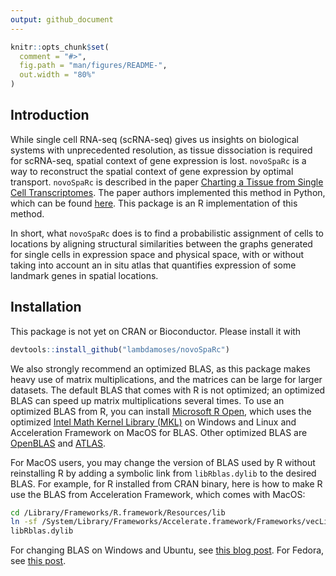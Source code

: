 ```yaml
---
output: github_document
---
```


<!-- README.md is generated from README.Rmd. Please edit that file -->

```r
knitr::opts_chunk$set(
  comment = "#>",
  fig.path = "man/figures/README-",
  out.width = "80%"
)
```

## Introduction
While single cell RNA-seq (scRNA-seq) gives us insights on biological systems with unprecedented resolution, as tissue dissociation is required for scRNA-seq, spatial context of gene expression is lost. `novoSpaRc` is a way to reconstruct the spatial context of gene expression by optimal transport. `novoSpaRc` is described in the paper [Charting a Tissue from Single Cell Transcriptomes](https://www.biorxiv.org/content/10.1101/456350v1). The paper authors implemented this method in Python, which can be found [here](https://github.com/rajewsky-lab/novosparc). This package is an R implementation of this method.

In short, what `novoSpaRc` does is to find a probabilistic assignment of cells to locations by aligning structural similarities between the graphs generated for single cells in expression space and physical space, with or without taking into account an in situ atlas that quantifies expression of some landmark genes in spatial locations. 

## Installation
This package is not yet on CRAN or Bioconductor. Please install it with 
```r
devtools::install_github("lambdamoses/novoSpaRc")
```

We also strongly recommend an optimized BLAS, as this package makes heavy use of matrix multiplications, and the matrices can be large for larger datasets. The default BLAS that comes with R is not optimized; an optimized BLAS can speed up matrix multiplications several times. To use an optimized BLAS from R, you can install [Microsoft R Open](https://mran.microsoft.com/open), which uses the optimized [Intel Math Kernel Library (MKL)](https://software.intel.com/en-us/mkl) on Windows and Linux and Acceleration Framework on MacOS for BLAS. Other optimized BLAS are [OpenBLAS](https://www.openblas.net) and [ATLAS](http://math-atlas.sourceforge.net).

For MacOS users, you may change the version of BLAS used by R without reinstalling R by adding a symbolic link from `libRblas.dylib` to the desired BLAS. For example, for R installed from CRAN binary, here is how to make R use the BLAS from Acceleration Framework, which comes with MacOS:

```bash
cd /Library/Frameworks/R.framework/Resources/lib
ln -sf /System/Library/Frameworks/Accelerate.framework/Frameworks/vecLib.framework/libBLAS.dylib \
libRblas.dylib
```

For changing BLAS on Windows and Ubuntu, see [this blog post](http://brettklamer.com/diversions/statistical/faster-blas-in-r/). For Fedora, see [this post](https://loveshack.fedorapeople.org/blas-subversion.html).
